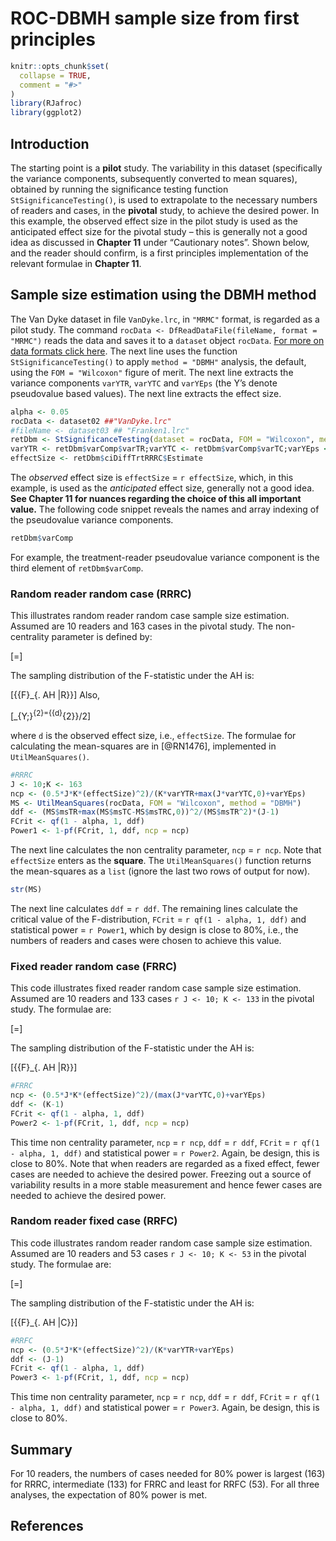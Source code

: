 # ROC-DBMH sample size from first principles {#SSRocFirstPrinciples}


```r
knitr::opts_chunk$set(
  collapse = TRUE,
  comment = "#>"
)
library(RJafroc)
library(ggplot2)
```


## Introduction
The starting point is a **pilot** study. The variability in this dataset (specifically the variance components, subsequently converted to mean squares), obtained by running the significance testing function `StSignificanceTesting()`, is used to extrapolate to the necessary numbers of readers and cases, in the **pivotal** study, to achieve the desired power. In this example, the observed effect size in the pilot study is used as the anticipated effect size for the pivotal study – this is generally not a good idea as discussed in **Chapter 11** under "Cautionary notes". Shown below, and the reader should confirm, is a first principles implementation of the relevant formulae in **Chapter 11**.  

## Sample size estimation using the DBMH method
The Van Dyke dataset in file `VanDyke.lrc`, in `"MRMC"` format, is regarded as a pilot study. The command `rocData <- DfReadDataFile(fileName, format = "MRMC")` reads the data and saves it to a `dataset` object `rocData`. [For more on data formats click here](https://dpc10ster.github.io/RJafroc/reference/RJafroc-package.html). The next line uses the function `StSignificanceTesting()` to apply `method = "DBMH"` analysis, the default, using the `FOM = "Wilcoxon"` figure of merit. The next line extracts the variance components `varYTR`, `varYTC` and `varYEps` (the Y's denote pseudovalue based values). The next line extracts the effect size.

```r
alpha <- 0.05
rocData <- dataset02 ##"VanDyke.lrc"
#fileName <- dataset03 ## "Franken1.lrc"
retDbm <- StSignificanceTesting(dataset = rocData, FOM = "Wilcoxon", method = "DBMH") 
varYTR <- retDbm$varComp$varTR;varYTC <- retDbm$varComp$varTC;varYEps <- retDbm$varComp$varErr
effectSize <- retDbm$ciDiffTrtRRRC$Estimate
````

The *observed* effect size is `effectSize` = `r effectSize`, which, in this example, is used as the *anticipated* effect size, generally not a good idea. **See Chapter 11 for nuances regarding the choice of this all important value.** The following code snippet reveals the names and array indexing of the pseudovalue variance components. 

```r
retDbm$varComp
````

For example, the treatment-reader pseudovalue variance component is the third element of `retDbm$varComp`. 

### Random reader random case (RRRC)
This illustrates random reader random case sample size estimation. Assumed are 10 readers and 163 cases in the pivotal study. The non-centrality parameter is defined by:

\[\Delta =\frac{JK\sigma _{Y;\tau }^{2}}{\left( \sigma _{Y;\varepsilon }^{2}+\sigma _{Y;\tau RC}^{2} \right)+K\sigma _{Y;\tau R}^{2}+J\max \left( \sigma _{Y;\tau C}^{2},0 \right)}\]

The sampling distribution of the F-statistic under the AH is:

\[{{F}_{\left. AH \right|R}}\equiv \frac{MST}{MSTC}\tilde{\ }{{F}_{I-1,\left( I-1 \right)\left( K-1 \right),\Delta }}\]
Also, 

\[\sigma _{Y;\tau }^{2}={{d}^{2}}/2\]

where `d` is the observed effect size, i.e., `effectSize`. The formulae for calculating the mean-squares are in [@RN1476], implemented in `UtilMeanSquares()`.

```r
#RRRC
J <- 10;K <- 163
ncp <- (0.5*J*K*(effectSize)^2)/(K*varYTR+max(J*varYTC,0)+varYEps)
MS <- UtilMeanSquares(rocData, FOM = "Wilcoxon", method = "DBMH")
ddf <- (MS$msTR+max(MS$msTC-MS$msTRC,0))^2/(MS$msTR^2)*(J-1)
FCrit <- qf(1 - alpha, 1, ddf)
Power1 <- 1-pf(FCrit, 1, ddf, ncp = ncp)
````

The next line calculates the non centrality parameter, `ncp` = `r ncp`. Note that `effectSize` enters as the **square**. The `UtilMeanSquares()` function returns the mean-squares as a `list` (ignore the last two rows of output for now).

```r
str(MS)
````

The next line calculates `ddf` = `r ddf`. The remaining lines calculate the critical value of the F-distribution, `FCrit` = `r qf(1 - alpha, 1, ddf)` and statistical power = `r Power1`, which by design is close to 80%, i.e., the numbers of readers and cases were chosen to achieve this value. 

### Fixed reader random case (FRRC)
This code illustrates fixed reader random case sample size estimation. Assumed are 10 readers and 133 cases `r J <- 10; K <- 133` in the pivotal study. The formulae are:

\[\Delta =\frac{JK\sigma _{Y;\tau }^{2}}{\sigma _{Y;\varepsilon }^{2}+\sigma _{Y;\tau RC}^{2}+J\sigma _{Y;\tau C}^{2}}\] 

The sampling distribution of the F-statistic under the AH is:

\[{{F}_{\left. AH \right|R}}\equiv \frac{MST}{MSTC}\tilde{\ }{{F}_{I-1,\left( I-1 \right)\left( K-1 \right),\Delta }}\] 

```r
#FRRC
ncp <- (0.5*J*K*(effectSize)^2)/(max(J*varYTC,0)+varYEps)
ddf <- (K-1)
FCrit <- qf(1 - alpha, 1, ddf)
Power2 <- 1-pf(FCrit, 1, ddf, ncp = ncp)
````
This time non centrality parameter, `ncp` = `r ncp`, `ddf` = `r ddf`, `FCrit` = `r qf(1 - alpha, 1, ddf)` and statistical power = `r Power2`. Again, be design, this is close to 80%. Note that when readers are regarded as a fixed effect, fewer cases are needed to achieve the desired power. Freezing out a source of variability results in a more stable measurement and hence fewer cases are needed to achieve the desired power.

### Random reader fixed case (RRFC)
This code illustrates random reader random case sample size estimation. Assumed are 10 readers and 53 cases `r J <- 10; K <- 53` in the pivotal study. The formulae are:

\[\Delta =\frac{JK\sigma _{Y;\tau }^{2}}{\sigma _{Y;\varepsilon }^{2}+\sigma _{Y;\tau RC}^{2}+K\sigma _{Y;\tau R}^{2}}\] 

The sampling distribution of the F-statistic under the AH is:

\[{{F}_{\left. AH \right|C}}\equiv \frac{MST}{MSTR}\tilde{\ }{{F}_{I-1,\left( I-1 \right)\left( J-1 \right),\Delta }}\]

```r
#RRFC
ncp <- (0.5*J*K*(effectSize)^2)/(K*varYTR+varYEps)
ddf <- (J-1)
FCrit <- qf(1 - alpha, 1, ddf)
Power3 <- 1-pf(FCrit, 1, ddf, ncp = ncp)
````

This time non centrality parameter, `ncp` = `r ncp`, `ddf` = `r ddf`, `FCrit` = `r qf(1 - alpha, 1, ddf)` and statistical power = `r Power3`. Again, be design, this is close to 80%.  


## Summary
For 10 readers, the numbers of cases needed for 80% power is largest (163) for RRRC, intermediate (133) for FRRC and least for RRFC (53). For all three analyses, the expectation of 80% power is met. 


## References


